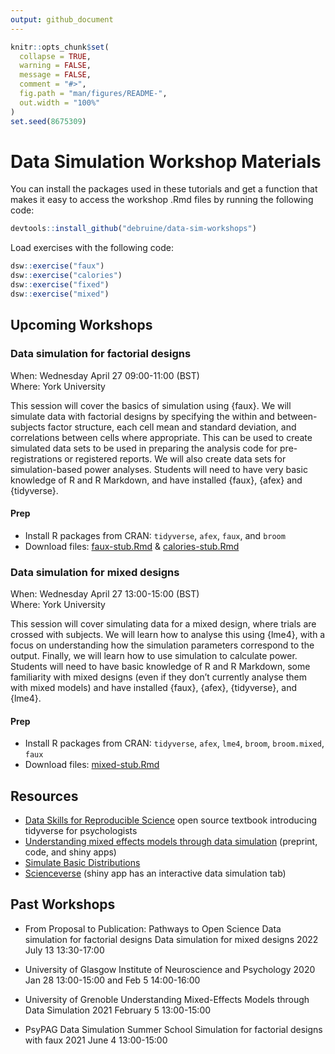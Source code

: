 ```yaml
---
output: github_document
---
```


```r
knitr::opts_chunk$set(
  collapse = TRUE,
  warning = FALSE,
  message = FALSE,
  comment = "#>",
  fig.path = "man/figures/README-",
  out.width = "100%"
)
set.seed(8675309)
```

# Data Simulation Workshop Materials

You can install the packages used in these tutorials and get a function that makes it easy to access the workshop .Rmd files by running the following code:

```r
devtools::install_github("debruine/data-sim-workshops")
```

Load exercises with the following code:

```r
dsw::exercise("faux")
dsw::exercise("calories")
dsw::exercise("fixed")
dsw::exercise("mixed")
```



## Upcoming Workshops

### Data simulation for factorial designs

When: Wednesday April 27 09:00-11:00 (BST)  
Where: York University

This session will cover the basics of simulation using {faux}. We will simulate data with factorial designs by specifying the within and between-subjects factor structure, each cell mean and standard deviation, and correlations between cells where appropriate. This can be used to create simulated data sets to be used in preparing the analysis code for pre-registrations or registered reports. We will also create data sets for simulation-based power analyses. Students will need to have very basic knowledge of R and R Markdown, and have installed {faux}, {afex} and {tidyverse}.

#### Prep

* Install R packages from CRAN: `tidyverse`, `afex`, `faux`, and `broom`
* Download files:  [faux-stub.Rmd](https://raw.githubusercontent.com/debruine/data-sim-workshops/master/inst/stubs/faux-stub.Rmd) &
[calories-stub.Rmd](https://raw.githubusercontent.com/debruine/data-sim-workshops/master/inst/stubs/calories-stub.Rmd)

### Data simulation for mixed designs

When: Wednesday April 27 13:00-15:00 (BST)  
Where: York University

This session will cover simulating data for a mixed design, where trials are crossed with subjects. We will learn how to analyse this using {lme4}, with a focus on understanding how the simulation parameters correspond to the output. Finally, we will learn how to use simulation to calculate power. Students will need to have basic knowledge of R and R Markdown, some familiarity with mixed designs (even if they don't currently analyse them with mixed models) and have installed {faux}, {afex}, {tidyverse}, and {lme4}.

#### Prep

* Install R packages from CRAN: `tidyverse`, `afex`, `lme4`, `broom`, `broom.mixed`, `faux`
* Download files: [mixed-stub.Rmd](https://raw.githubusercontent.com/debruine/data-sim-workshops/master/inst/stubs/mixed-stub.Rmd)


## Resources

* [Data Skills for Reproducible Science](https://psyteachr.github.io/msc-data-skills/) open source textbook introducing tidyverse for psychologists
* [Understanding mixed effects models through data simulation](https://osf.io/3cz2e/) (preprint, code, and shiny apps) 
* [Simulate Basic Distributions](https://shiny.psy.gla.ac.uk/debruine/simulate/)
* [Scienceverse](http://shiny.ieis.tue.nl/scienceverse/) (shiny app has an interactive data simulation tab)

## Past Workshops

*  From Proposal to Publication: Pathways to Open Science
    Data simulation for factorial designs 
    Data simulation for mixed designs 
    2022 July 13 13:30-17:00 
    
* University of Glasgow
    Institute of Neuroscience and Psychology 
    2020 Jan 28 13:00-15:00 and Feb 5 14:00-16:00 
    
* University of Grenoble
    Understanding Mixed-Effects Models through Data Simulation
    2021 February 5 13:00-15:00 

* PsyPAG Data Simulation Summer School 
    Simulation for factorial designs with faux
    2021 June 4 13:00-15:00 


